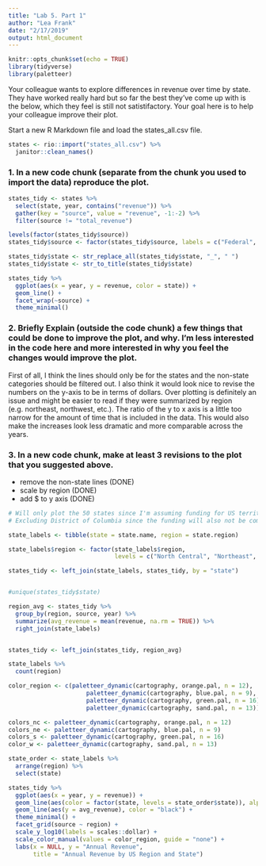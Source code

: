 ```yaml
---
title: "Lab 5. Part 1"
author: "Lea Frank"
date: "2/17/2019"
output: html_document
---
```


```r
knitr::opts_chunk$set(echo = TRUE)
library(tidyverse)
library(paletteer)
```

Your colleague wants to explore differences in revenue over time by state. They have worked really hard but so far the best they’ve come up with is the below, which they feel is still not satistifactory. Your goal here is to help your colleague improve their plot.

Start a new R Markdown file and load the states_all.csv file.

```r
states <- rio::import("states_all.csv") %>% 
  janitor::clean_names()
```

### 1. In a new code chunk (separate from the chunk you used to import the data) reproduce the plot.

```r
states_tidy <- states %>% 
  select(state, year, contains("revenue")) %>% 
  gather(key = "source", value = "revenue", -1:-2) %>% 
  filter(source != "total_revenue")

levels(factor(states_tidy$source))
states_tidy$source <- factor(states_tidy$source, labels = c("Federal", "Local", "State"))

states_tidy$state <- str_replace_all(states_tidy$state, "_", " ")
states_tidy$state <- str_to_title(states_tidy$state)

```


```r
states_tidy %>% 
  ggplot(aes(x = year, y = revenue, color = state)) +
  geom_line() +
  facet_wrap(~source) +
  theme_minimal()
```


### 2. Briefly Explain (outside the code chunk) a few things that could be done to improve the plot, and why. I’m less interested in the code here and more interested in why you feel the changes would improve the plot.

First of all, I think the lines should only be for the states and the non-state categories should be filtered out. I also think it would look nice to revise the numbers on the y-axis to be in terms of dollars. Over plotting is definitely an issue and might be easier to read if they were summarized by region (e.g. northeast, northwest, etc.). The ratio of the y to x axis is a little too narrow for the amount of time that is included in the data. This would also make the increases look less dramatic and more comparable across the years. 


### 3. In a new code chunk, make at least 3 revisions to the plot that you suggested above.

+ remove the non-state lines (DONE)
+ scale by region (DONE)
+ add $ to y axis (DONE)

```r
# Will only plot the 50 states since I'm assuming funding for US territories is different. 
# Excluding District of Columbia since the funding will also not be comparable to state-level funding. 

state_labels <- tibble(state = state.name, region = state.region)

state_labels$region <- factor(state_labels$region, 
                              levels = c("North Central", "Northeast", "South", "West"))

states_tidy <- left_join(state_labels, states_tidy, by = "state") 


#unique(states_tidy$state)

```

```r
region_avg <- states_tidy %>% 
  group_by(region, source, year) %>% 
  summarize(avg_revenue = mean(revenue, na.rm = TRUE)) %>% 
  right_join(state_labels)


states_tidy <- left_join(states_tidy, region_avg)

```

```r
state_labels %>% 
  count(region)

color_region <- c(paletteer_dynamic(cartography, orange.pal, n = 12),
                      paletteer_dynamic(cartography, blue.pal, n = 9),
                      paletteer_dynamic(cartography, green.pal, n = 16),
                      paletteer_dynamic(cartography, sand.pal, n = 13))

colors_nc <- paletteer_dynamic(cartography, orange.pal, n = 12)
colors_ne <- paletteer_dynamic(cartography, blue.pal, n = 9)
colors_s <- paletteer_dynamic(cartography, green.pal, n = 16)
color_w <- paletteer_dynamic(cartography, sand.pal, n = 13)
```


```r
state_order <- state_labels %>% 
  arrange(region) %>% 
  select(state)

states_tidy %>% 
  ggplot(aes(x = year, y = revenue)) +
  geom_line(aes(color = factor(state, levels = state_order$state)), alpha = .5) +
  geom_line(aes(y = avg_revenue), color = "black") +
  theme_minimal() +
  facet_grid(source ~ region) +
  scale_y_log10(labels = scales::dollar) +
  scale_color_manual(values = color_region, guide = "none") +
  labs(x = NULL, y = "Annual Revenue",
       title = "Annual Revenue by US Region and State")

```


